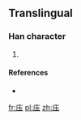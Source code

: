==Translingual==

===Han character===
{{Han char|rn=53|rad=广|as=04|sn=7|four=|canj=戈土戈 (IGI)}}

# {{defn|Han|sort=广04}}

====References====
* {{Han ref|kx=0344.051|hdz=20873.191|uh=5E92|ud=24210}}

[[fr:庒]]
[[pl:庒]]
[[zh:庒]]